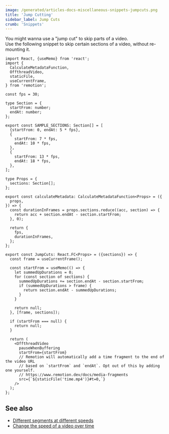 ```yaml
---
image: /generated/articles-docs-miscellaneous-snippets-jumpcuts.png
title: 'Jump Cutting'
sidebar_label: Jump Cuts
crumb: 'Snippets'
---
```


You might wanna use a "jump cut" to skip parts of a video.  
Use the following snippet to skip certain sections of a video, without re-mounting it.

```tsx twoslash
import React, {useMemo} from 'react';
import {
  CalculateMetadataFunction,
  OffthreadVideo,
  staticFile,
  useCurrentFrame,
} from 'remotion';

const fps = 30;

type Section = {
  startFrom: number;
  endAt: number;
};

export const SAMPLE_SECTIONS: Section[] = [
  {startFrom: 0, endAt: 5 * fps},
  {
    startFrom: 7 * fps,
    endAt: 10 * fps,
  },
  {
    startFrom: 13 * fps,
    endAt: 18 * fps,
  },
];

type Props = {
  sections: Section[];
};

export const calculateMetadata: CalculateMetadataFunction<Props> = ({
  props,
}) => {
  const durationInFrames = props.sections.reduce((acc, section) => {
    return acc + section.endAt - section.startFrom;
  }, 0);

  return {
    fps,
    durationInFrames,
  };
};

export const JumpCuts: React.FC<Props> = ({sections}) => {
  const frame = useCurrentFrame();

  const startFrom = useMemo(() => {
    let summedUpDurations = 0;
    for (const section of sections) {
      summedUpDurations += section.endAt - section.startFrom;
      if (summedUpDurations > frame) {
        return section.endAt - summedUpDurations;
      }
    }

    return null;
  }, [frame, sections]);

  if (startFrom === null) {
    return null;
  }

  return (
    <OffthreadVideo
      pauseWhenBuffering
      startFrom={startFrom}
      // Remotion will automatically add a time fragment to the end of the video URL
      // based on `startFrom` and `endAt`. Opt out of this by adding one yourself.
      // https://www.remotion.dev/docs/media-fragments
      src={`${staticFile('time.mp4')}#t=0,`}
    />
  );
};
```

## See also

- [Different segments at different speeds](/docs/miscellaneous/snippets/different-segments-at-different-speeds)
- [Change the speed of a video over time](/docs/miscellaneous/snippets/accelerated-video)
